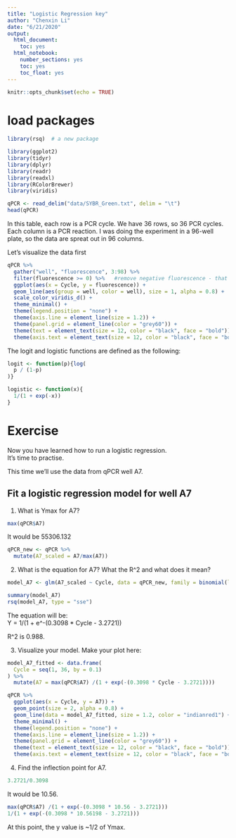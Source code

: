 ---
title: "Logistic Regression key"
author: "Chenxin Li"
date: "6/21/2020"
output:
  html_document:
    toc: yes  
  html_notebook:   
    number_sections: yes    
    toc: yes  
    toc_float: yes
---

```{r setup, include=FALSE}
knitr::opts_chunk$set(echo = TRUE)
```

# load packages
```{r}
library(rsq)  # a new package

library(ggplot2) 
library(tidyr)
library(dplyr)
library(readr)
library(readxl)
library(RColorBrewer)
library(viridis)
```

 
```{r}
qPCR <- read_delim("data/SYBR_Green.txt", delim = "\t")
head(qPCR)
```

In this table, each row is a PCR cycle. We have 36 rows, so 36 PCR cycles.  
Each column is a PCR reaction. I was doing the experiment in a 96-well plate, so the data are spreat out in 96 columns.   

Let's visualize the data first
```{r}
qPCR %>% 
  gather("well", "fluorescence", 3:98) %>% 
  filter(fluorescence >= 0) %>%   #remove negative fluorescence - that's just noise or artefact 
  ggplot(aes(x = Cycle, y = fluorescence)) +
  geom_line(aes(group = well, color = well), size = 1, alpha = 0.8) +
  scale_color_viridis_d() +
  theme_minimal() +
  theme(legend.position = "none") +
  theme(axis.line = element_line(size = 1.2)) +
  theme(panel.grid = element_line(color = "grey60")) +
  theme(text = element_text(size = 12, color = "black", face = "bold")) +
  theme(axis.text = element_text(size = 12, color = "black", face = "bold")) 
```


The logit and logistic functions are defined as the following:   
```{r}
logit <- function(p){log(
  p / (1-p)
)}

logistic <- function(x){
  1/(1 + exp(-x))
}
```




# Exercise
Now you have learned how to run a logistic regression.  
It's time to practise.   

This time we'll use the data from qPCR well A7.  


## Fit a logistic regression model for well A7

1) What is Ymax for A7? 
```{r}
max(qPCR$A7)
```
It would be 55306.132

```{r}
qPCR_new <- qPCR %>% 
  mutate(A7_scaled = A7/max(A7))
```


2) What is the equation for A7? What the R^2 and what does it mean?
```{r}
model_A7 <- glm(A7_scaled ~ Cycle, data = qPCR_new, family = binomial(link = "logit"))
```
```{r}
summary(model_A7)
rsq(model_A7, type = "sse")
```

The equation will be:   
Y = 1/(1 + e^-(0.3098 * Cycle - 3.2721))   

R^2 is 0.988.    

3) Visualize your model. Make your plot here:    
```{r}
model_A7_fitted <- data.frame(
  Cycle = seq(1, 36, by = 0.1)
) %>%
  mutate(A7 = max(qPCR$A7) /(1 + exp(-(0.3098 * Cycle - 3.2721))))
```

```{r}
qPCR %>% 
  ggplot(aes(x = Cycle, y = A7)) +
  geom_point(size = 2, alpha = 0.8) +
  geom_line(data = model_A7_fitted, size = 1.2, color = "indianred1") +
  theme_minimal() +
  theme(legend.position = "none") +
  theme(axis.line = element_line(size = 1.2)) +
  theme(panel.grid = element_line(color = "grey60")) +
  theme(text = element_text(size = 12, color = "black", face = "bold")) +
  theme(axis.text = element_text(size = 12, color = "black", face = "bold"))
```


4) Find the inflection point for A7. 
```{r}
3.2721/0.3098
```
It would be 10.56.  

```{r}
max(qPCR$A7) /(1 + exp(-(0.3098 * 10.56 - 3.2721)))
1/(1 + exp(-(0.3098 * 10.56198 - 3.2721)))
```

At this point, the y value is ~1/2 of Ymax.    





